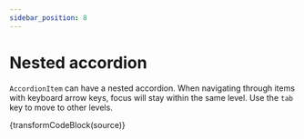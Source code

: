 ```yaml
---
sidebar_position: 8
---
```



# Nested accordion

`AccordionItem` can have a nested accordion. When navigating through items with keyboard
arrow keys, focus will stay within the same level. Use the `tab` key to move to other
levels.

<Nested />

<CodeBlock language="jsx">{transformCodeBlock(source)}</CodeBlock>

